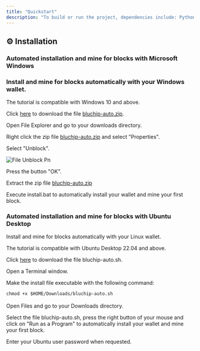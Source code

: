 ```yaml
---
title: "Quickstart"
description: "To build or run the project, dependencies include: Python 3.6+ Standard Python modules: base64, hashlib, json, re, unittest Optionally: Bitcoin Core tools for reference"
---
```


## ⚙️ Installation

### Automated installation and mine for blocks with Microsoft Windows

### Install and mine for blocks automatically with your Windows wallet.

The tutorial is compatible with Windows 10 and above.

Click [here](https://www.walletbuilders.com/include/script/autoinstall/windows.php?coin=c4833c4e46773f424605f72bf7cb1ae368b802f2dbd157d893) to download the file [bluchip-auto.zip](http://bluchip-auto.zip).

Open File Explorer and go to your downloads directory.

Right click the zip file [bluchip-auto.zip](http://bluchip-auto.zip) and select "Properties".

Select "Unblock".

![File Unblock Pn](/images/file_unblock.png)

Press the button "OK".

Extract the zip file [bluchip-auto.zip](http://bluchip-auto.zip)

Execute install.bat to automatically install your wallet and mine your first block.

### Automated installation and mine for blocks with Ubuntu Desktop

Install and mine for blocks automatically with your Linux wallet.

The tutorial is compatible with Ubuntu Desktop 22.04 and above.

Click [here](https://www.walletbuilders.com/include/script/autoinstall/linux.php?coin=c4833c4e46773f424605f72bf7cb1ae368b802f2dbd157d893) to download the file bluchip-auto.sh.

Open a Terminal window.

Make the install file executable with the following command:

`chmod +x $HOME/Downloads/bluchip-auto.sh`\
\
Open Files and go to your Downloads directory.

Select the file bluchip-auto.sh, press the right button of your mouse and click on "Run as a Program" to automatically install your wallet and mine your first block.

Enter your Ubuntu user password when requested.